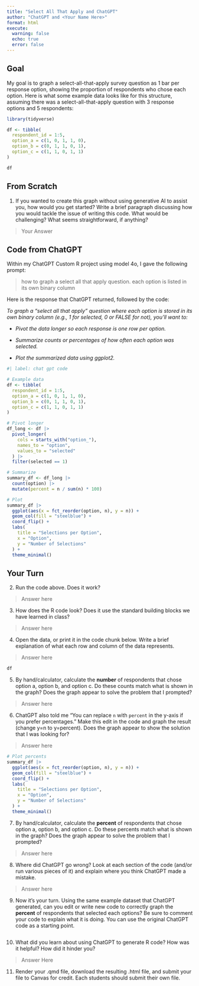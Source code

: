 ```yaml
---
title: "Select All That Apply and ChatGPT"
author: "ChatGPT and <Your Name Here>"
format: html
execute: 
  warning: false
  echo: true
  error: false
---
```


## Goal

My goal is to graph a select-all-that-apply survey question as 1 bar per response option, showing the proportion of respondents who chose each option. Here is what some example data looks like for this structure, assuming there was a select-all-that-apply question with 3 response options and 5 respondents:

```r
library(tidyverse)

df <- tibble(
  respondent_id = 1:5,
  option_a = c(1, 0, 1, 1, 0),
  option_b = c(0, 1, 1, 0, 1),
  option_c = c(1, 1, 0, 1, 1)
)

df
```


## From Scratch

1. If you wanted to create this graph without using generative AI to assist you, how would you get started? Write a brief paragraph discussing how you would tackle the issue of writing this code. What would be challenging? What seems straightforward, if anything?

> Your Answer

## Code from ChatGPT

Within my ChatGPT Custom R project using model 4o, I gave the following prompt:

> how to graph a select all that apply question. each option is listed in its own binary column

Here is the response that ChatGPT returned, followed by the code:

*To graph a "select all that apply" question where each option is stored in its own binary column (e.g., 1 for selected, 0 or FALSE for not), you’ll want to:*

-   *Pivot the data longer so each response is one row per option.*

-   *Summarize counts or percentages of how often each option was selected.*

-   *Plot the summarized data using ggplot2.*

```r
#| label: chat gpt code

# Example data
df <- tibble(
  respondent_id = 1:5,
  option_a = c(1, 0, 1, 1, 0),
  option_b = c(0, 1, 1, 0, 1),
  option_c = c(1, 1, 0, 1, 1)
)

# Pivot longer
df_long <- df |>
  pivot_longer(
    cols = starts_with("option_"),
    names_to = "option",
    values_to = "selected"
  ) |>
  filter(selected == 1)

# Summarize
summary_df <- df_long |>
  count(option) |>
  mutate(percent = n / sum(n) * 100)

# Plot
summary_df |>
  ggplot(aes(x = fct_reorder(option, n), y = n)) +
  geom_col(fill = "steelblue") +
  coord_flip() +
  labs(
    title = "Selections per Option",
    x = "Option",
    y = "Number of Selections"
  ) +
  theme_minimal()
```

## Your Turn

2. Run the code above. Does it work?

> Answer here

3. How does the R code look? Does it use the standard building blocks we have learned in class?

> Answer here

4. Open the data, or print it in the code chunk below. Write a brief explanation of what each row and column of the data represents.

> Answer here

```r

df

```

5. By hand/calculator, calculate the **number** of respondents that chose option a, option b, and option c. Do these counts match what is shown in the graph? Does the graph appear to solve the problem that I prompted? 

> Answer here

6. ChatGPT also told me "You can replace `n` with `percent` in the y-axis if you prefer percentages." Make this edit in the code and graph the result (change y=n to y=percent). Does the graph appear to show the solution that I was looking for?

> Answer here

```r

# Plot percents
summary_df |>
  ggplot(aes(x = fct_reorder(option, n), y = n)) +
  geom_col(fill = "steelblue") +
  coord_flip() +
  labs(
    title = "Selections per Option",
    x = "Option",
    y = "Number of Selections"
  ) +
  theme_minimal()

```

7. By hand/calculator, calculate the **percent** of respondents that chose option a, option b, and option c. Do these percents match what is shown in the graph? Does the graph appear to solve the problem that I prompted? 

> Answer here



8. Where did ChatGPT go wrong? Look at each section of the code (and/or run various pieces of it) and explain where you think ChatGPT made a mistake.

> Answer here

9. Now it's your turn. Using the same example dataset that ChatGPT generated, can you edit or write new code to correctly graph the **percent** of respondents that selected each options? Be sure to comment your code to explain what it is doing. You can use the original ChatGPT code as a starting point. 

```r

```


10. What did you learn about using ChatGPT to generate R code? How was it helpful? How did it hinder you?

> Answer Here

11. Render your .qmd file, download the resulting .html file, and submit your file to Canvas for credit. Each students should submit their own file. 
